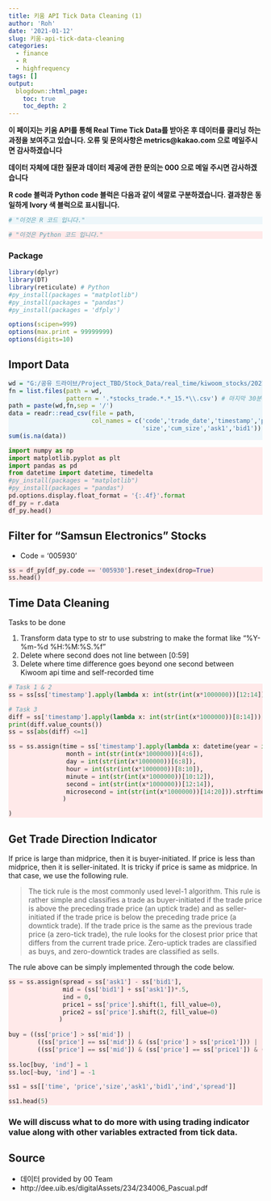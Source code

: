 ```yaml
---
title: 키움 API Tick Data Cleaning (1)
author: 'Roh'
date: '2021-01-12'
slug: 키움-api-tick-data-cleaning
categories:
  - finance
  - R
  - highfrequency
tags: []
output:
  blogdown::html_page:
    toc: true
    toc_depth: 2
---
```

<style>
div.rcode pre { background-color:#fffff0; }
div.rcode pre.r { background-color:#EDF6FA; }
</style>

<style>
div.pycode pre { background-color:#fffff0; }
div.pycode pre.python { background-color:#FFE9E9; }
</style>

**이 페이지는 키움 API를 통해 Real Time Tick Data를 받아온 후 데이터를 클리닝 하는 과정을 보여주고 있습니다. 오류 및 문의사항은 metrics@kakao.com 으로 메일주시면 감사하겠습니다**

**데이터 자체에 대한 질문과 데이터 제공에 관한 문의는 000 으로 메일 주시면 감사하겠습니다**

**R code 블럭과 Python code 블럭은 다음과 같이 색깔로 구분하겠습니다. 결과창은 동일하게 Ivory 색 블럭으로 표시됩니다.**

<div class = "rcode">
```r
# "이것은 R 코드 입니다."
```
</div>

<div class = "pycode">
```python
# "이것은 Python 코드 입니다."
```
</div>

### Package
```r
library(dplyr)
library(DT)
library(reticulate) # Python
#py_install(packages = "matplotlib")
#py_install(packages = "pandas")
#py_install(packages = 'dfply')

options(scipen=999)
options(max.print = 99999999)
options(digits=10)
```

## Import Data
<div class = "rcode">
```r
wd = "G:/공유 드라이브/Project_TBD/Stock_Data/real_time/kiwoom_stocks/2021-01-12"
fn = list.files(path = wd,
                pattern = '.*stocks_trade.*.*_15.*\\.csv') # 마지막 30분 틱데이터 가지고오기
path = paste(wd,fn,sep = '/')
data = readr::read_csv(file = path, 
                       col_names = c('code','trade_date','timestamp','price','open','high','low',
                                     'size','cum_size','ask1','bid1'))
sum(is.na(data))
```
</div>

<div class = "pycode">
```python
import numpy as np
import matplotlib.pyplot as plt
import pandas as pd
from datetime import datetime, timedelta
#py_install(packages = "matplotlib")
#py_install(packages = "pandas")
pd.options.display.float_format = '{:.4f}'.format
df_py = r.data
df_py.head()
```
</div>

## Filter for "Samsun Electronics" Stocks

- Code = '005930'

<div class = "pycode">
```python
ss = df_py[df_py.code == '005930'].reset_index(drop=True)
ss.head()
```
</div>

## Time Data Cleaning

Tasks to be done

1. Transform data type to str to use substring to make the format like "%Y-%m-%d %H:%M:%S.%f"
2. Delete where second does not line between [0:59]
3. Delete where time difference goes beyond one second between Kiwoom api time and self-recorded time 

<div class = "pycode">
```python
# Task 1 & 2
ss = ss[ss['timestamp'].apply(lambda x: int(str(int(x*1000000))[12:14])) < 60 ]

# Task 3
diff = ss['timestamp'].apply(lambda x: int(str(int(x*1000000))[8:14])) - ss['trade_date']
print(diff.value_counts())
ss = ss[abs(diff) <=1]

ss = ss.assign(time = ss['timestamp'].apply(lambda x: datetime(year = int(str(int(x*1000000))[0:4]),
                month = int(str(int(x*1000000))[4:6]),
                day = int(str(int(x*1000000))[6:8]),
                hour = int(str(int(x*1000000))[8:10]),
                minute = int(str(int(x*1000000))[10:12]),
                second = int(str(int(x*1000000))[12:14]),
                microsecond = int(str(int(x*1000000))[14:20])).strftime("%H:%M:%S.%f")[:-3]
               )

)
```
</div>

## Get Trade Direction Indicator

If price is large than midprice, then it is buyer-initiated.
If price is less  than midprice, then it is seller-initated.
It is tricky if price is same as midprice. In that case, we use the following rule.

> The tick rule is the most commonly used level-1 algorithm. This rule is rather simple and classifies a trade as buyer-initiated if the trade price is above the preceding trade price (an uptick trade) and as seller-initiated if the trade price is below the preceding trade price (a downtick trade). If the trade price is the same as the previous trade price (a zero-tick trade), the rule looks for the closest prior price that differs from the current trade price. Zero-uptick trades are classified as buys, and zero-downtick trades are classified as sells.

The rule above can be simply implemented through the code below.

<div class = "pycode">
```python
ss = ss.assign(spread = ss['ask1'] - ss['bid1'],
               mid = (ss['bid1'] + ss['ask1'])*.5,
               ind = 0,
               price1 = ss['price'].shift(1, fill_value=0),
               price2 = ss['price'].shift(2, fill_value=0)
              )
              
buy = ((ss['price'] > ss['mid']) |
        ((ss['price'] == ss['mid']) & (ss['price'] > ss['price1'])) |
        ((ss['price'] == ss['mid']) & (ss['price'] == ss['price1']) & (ss['price'] > ss['price2'])))
        
ss.loc[buy, 'ind'] = 1
ss.loc[~buy, 'ind'] = -1

ss1 = ss[['time', 'price','size','ask1','bid1','ind','spread']]

ss1.head(5)
```
</div>


### We will discuss what to do more with using trading indicator value along with other variables extracted from tick data.

## Source

- 데이터 provided by 00 Team
- http://dee.uib.es/digitalAssets/234/234006_Pascual.pdf